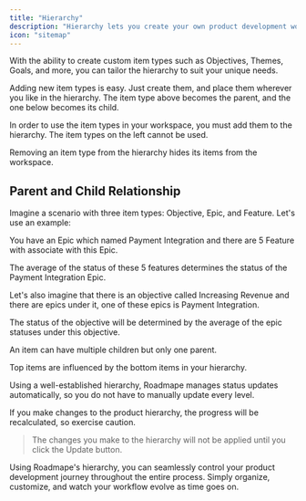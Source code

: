 ```yaml
---
title: "Hierarchy"
description: "Hierarchy lets you create your own product development workflow."
icon: "sitemap"
---
```


With the ability to create custom item types such as Objectives, Themes, Goals, and more, you can tailor the hierarchy to suit your unique needs.

Adding new item types is easy. Just create them, and place them wherever you like in the hierarchy. The item type above becomes the parent, and the one below becomes its child.

<Note>In order to use the item types in your workspace, you must add them to the hierarchy. The item types on the left cannot be used.</Note>

<Warning>Removing an item type from the hierarchy hides its items from the workspace.</Warning>

## Parent and Child Relationship

Imagine a scenario with three item types: Objective, Epic, and Feature. Let's use an example:

You have an Epic which named Payment Integration and there are 5 Feature with associate with this Epic.

The average of the status of these 5 features determines the status of the Payment Integration Epic.

Let's also imagine that there is an objective called Increasing Revenue and there are epics under it, one of these epics is Payment Integration.

The status of the objective will be determined by the average of the epic statuses under this objective.

<Note>An item can have multiple children but only one parent.</Note>

Top items are influenced by the bottom items in your hierarchy.

Using a well-established hierarchy, Roadmape manages status updates automatically, so you do not have to manually update every level.

<Warning>If you make changes to the product hierarchy, the progress will be recalculated, so exercise caution.</Warning>

> The changes you make to the hierarchy will not be applied until you click the Update button.

Using Roadmape's hierarchy, you can seamlessly control your product development journey throughout the entire process. Simply organize, customize, and watch your workflow evolve as time goes on.
